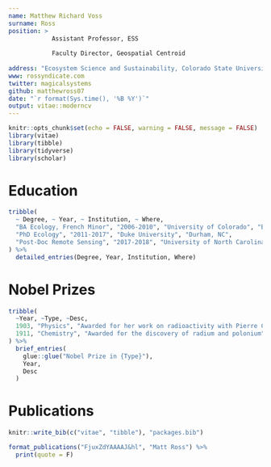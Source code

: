```yaml
---
name: Matthew Richard Voss
surname: Ross
position: > 
            Assistant Professor, ESS 
            
            Faculty Director, Geospatial Centroid
            
address: "Ecosystem Science and Sustainability, Colorado State University"
www: rossyndicate.com
twitter: magicalsystems
github: matthewross07
date: "`r format(Sys.time(), '%B %Y')`"
output: vitae::moderncv
---
```


```r
knitr::opts_chunk$set(echo = FALSE, warning = FALSE, message = FALSE)
library(vitae)
library(tibble)
library(tidyverse)
library(scholar)
```



# Education

```r
tribble(
  ~ Degree, ~ Year, ~ Institution, ~ Where,
  "BA Ecology, French Minor", "2006-2010", "University of Colorado", "Boulder, CO",
  "PhD Ecology", "2011-2017", "Duke University", "Durham, NC",
  "Post-Doc Remote Sensing", "2017-2018", "University of North Carolina", "Chapel Hill, NC"
) %>% 
  detailed_entries(Degree, Year, Institution, Where)
```

# Nobel Prizes

```r
tribble(
  ~Year, ~Type, ~Desc,
  1903, "Physics", "Awarded for her work on radioactivity with Pierre Curie and Henri Becquerel",
  1911, "Chemistry", "Awarded for the discovery of radium and polonium"
) %>% 
  brief_entries(
    glue::glue("Nobel Prize in {Type}"),
    Year, 
    Desc
  )
```

# Publications

```r
knitr::write_bib(c("vitae", "tibble"), "packages.bib")

format_publications("FjuxZdYAAAAJ&hl", "Matt Ross") %>% 
  print(quote = F)

```

